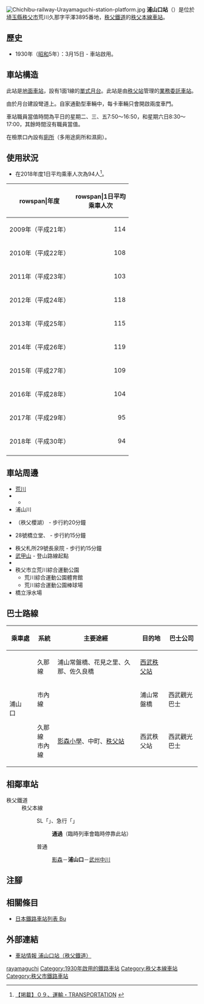 {{NoteTA|G1=Transport
|T=zh-hans:浦山口站;zh-hk:浦山口站;zh-tw:浦山口車站;
|1=zh-hans:浦山口站;zh-hk:浦山口站;zh-tw:浦山口車站;
}}
{{Infobox station
|公司色 = blue
|站名 = 浦山口
|圖片 = Bushu-nakagawa Station Entrance 1.JPG
|圖片說明 = 車站月台（2012年8月）
|日文原名 = 浦山口
|平假名 = うらやまぐち
|羅馬拼音 = URAYAMAGUCHI
|副站名 = 
|電報略號 = ウラ
|所在地 = {{JPN}}[[埼玉縣|埼玉縣]][[秩父市|秩父市]]荒川久那字平澤3895番地
|座標 = {{coord|35|57|50.52|N|139|3|30.68|E|type:railwaystation_region:JP-24|display=inline,title}}
|車站構造 = [[地面車站|地面車站]]
|月台配置 = 1面1線
|啟用年月日 = 1930年（[[昭和|昭和]]5年）3月15日
|廢站年月日 = 
|乘客人數 = 94
|上下車人次 = 
|統計年度 = 2018
|轉車 = 
|全寬備註 = [[業務委託車站|業務委託車站]]
|adjacent = {{Adjacent stations|system=秩父鐵道|line=秩父本線|left=影森|right=武州中川|note-left=1.4km|note-mid=距離[[羽生站|羽生]]63.8km|note-right=2.4km}}
}}
[[File:Chichibu-railway-Urayamaguchi-station-platform.jpg|thumb]]
'''浦山口站'''（{{jpn|j=浦山口駅|hg=うらやまぐちえき|rm=Urayamaguchi eki|f=y}}）是位於[[埼玉縣|埼玉縣]][[秩父市|秩父市]]荒川久那字平澤3895番地，[[秩父鐵道|秩父鐵道]]的[[秩父本線|秩父本線]][[鐵路車站|車站]]。
== 歷史 ==
* 1930年（[[昭和|昭和]]5年）：3月15日 - 車站啟用。
== 車站構造 ==
此站是[[地面車站|地面車站]]，設有1面1線的[[單式月台|單式月台]]。此站是由[[秩父站|秩父站]]管理的[[業務委託車站|業務委託車站]]。

由於月台建設彎道上。自家通勤型車輛中，每卡車輛只會開啟兩度車門。

車站職員當值時間為平日的星期二、三、五7:50～16:50，和星期六日8:30～17:00，其餘時間沒有職員當值。

在檢票口內設有[[廁所|廁所]]（多用途廁所和濕廁）。

== 使用狀況 ==
* 在2018年度1日平均乘車人次為94人<ref>[http://www.city.chichibu.lg.jp/secure/15180/09%20TRANSPORTATION.pdf 【掲載】０９、運輸・TRANSPORTATION] {{Wayback|url=http://www.city.chichibu.lg.jp/secure/15180/09%20TRANSPORTATION.pdf |date=20210210090437 }}{{ja icon}}</ref>。
{| class="wikitable"
|-
!rowspan|年度
!rowspan|1日平均<br>乘車人次
|-
|2009年（平成21年）
|style="text-align:right;"|114
|-
|2010年（平成22年）
|style="text-align:right;"|108
|-
|2011年（平成23年）
|style="text-align:right;"|103
|-
|2012年（平成24年）
|style="text-align:right;"|118
|-
|2013年（平成25年）
|style="text-align:right;"|115
|-
|2014年（平成26年）
|style="text-align:right;"|119
|-
|2015年（平成27年）
|style="text-align:right;"|109
|-
|2016年（平成28年）
|style="text-align:right;"|104
|-
|2017年（平成29年）
|style="text-align:right;"|95
|-
|2018年（平成30年）
|style="text-align:right;"|94
|-
|}

== 車站周邊 ==
* [[荒川_(關東)|荒川]]
* {{Translink|ja|国道140号|國道140號}}
** {{Translink|ja|久那橋}}
* 浦山川
* {{Translink|ja|浦山ダム|浦山水壩}}（秩父櫻湖） - 步行約20分鐘
* {{Translink|ja|秩父三十四箇所|秩父三十四箇所|秩父札所}}28號橋立堂、{{Translink|ja|橋立鍾乳洞}} - 步行約15分鐘
* 秩父札所29號長泉院 - 步行約15分鐘
* [[武甲山|武甲山]] - 登山路線起點
* {{Translink|ja|浦山歴史民俗資料館|浦山歷史民俗資料館}}
* 秩父市立荒川綜合運動公園
** 荒川綜合運動公園體育館
** 荒川綜合運動公園棒球場
* 橋立淨水場

== 巴士路線 ==
{| class="wikitable"
!colspan="2"|乘車處!!系統!!主要途經!!目的地!!巴士公司!!備註
|-
|rowspan="3"|浦山口||rowspan="2"| ||久那線||浦山常盤橋、花見之里、久那、佐久良橋||[[西武秩父站|西武秩父站]]||{{Translink|ja|西武観光バス|西武觀光巴士}}||
|-
|市內線|| ||浦山常盤橋||西武觀光巴士||
|-
|rowspan="1"| ||久那線<br />市內線||[[影森站|影森小學]]、中町、[[秩父站|秩父站]]||西武秩父站||西武觀光巴士||
|}

== 相鄰車站 ==
; 秩父鐵道
: 秩父本線
:: SL「{{Translink|ja|パレオエクスプレス|Paleo Express}}」、急行「{{Translink|ja|秩父路 (列車)|秩父路號列車|秩父路}}」
::: '''通過'''（臨時列車會臨時停靠此站）
:: 普通
::: [[影森站|影森]]－'''浦山口'''－[[武州中川站|武州中川]]
== 注腳 ==
{{Reflist}}
== 相關條目 ==
* [[日本鐵路車站列表_Bu|日本鐵路車站列表 Bu]]
== 外部連結 ==
*[http://www.chichibu-railway.co.jp/station/31_urayama.html 車站情報 浦山口站（秩父鐵道）] {{Wayback|url=http://www.chichibu-railway.co.jp/station/31_urayama.html |date=20210121075819 }}{{ja icon}}
{{秩父本線}}
{{DEFAULTSORT:Urayamaguchi}}
[[Category:日本鐵路車站_U|rayamaguchi]]
[[Category:1930年啟用的鐵路車站|Category:1930年啟用的鐵路車站]]
[[Category:秩父本線車站|Category:秩父本線車站]]
[[Category:秩父市鐵路車站|Category:秩父市鐵路車站]]